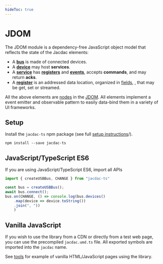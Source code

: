 ```yaml
---
hideToc: true
---
```


# JDOM

The JDOM module is a dependency-free JavaScript object model 
that reflects the state of the Jacdac elements:

- A **[bus](/clients/web/jdom/bus/)** is made of connected devices.
- A **[device](/clients/web/jdom/device/)** may host **services**.
- A **[service](/clients/web/jdom/service/)** has **[registers](/clients/web/jdom/register/)** and **[events](/clients/web/jdom/event/)**, accepts **commands**,
and may return **acks**. 
- A **[register](/clients/web/jdom/register/)** is an addressed data location, organized in [fields](/clients/web/jdom/field/),
, that may be get, set or streamed. 

All the above elements are [nodes](/clients/web/jdom/node/) in the [JDOM](/clients/web/jdom/). All elements implement a event emitter and observable pattern to
easily data-bind them in a variety of UI frameworks.

## Setup

Install the ``jacdac-ts`` npm package (see full [setup instructions](/clients/web/setup)/).

```
npm install --save jacdac-ts
```

## JavaScript/TypeScript ES6

If you are using JavaScript/TypeScript ES6, import all APIs 

```javascript
import { createUSBBus, CHANGE } from "jacdac-ts"

const bus = createUSBBus();
await bus.connect();
bus.on(CHANGE, () => console.log(bus.devices()
    .map(device => device.toString())
    .join(", "))
    )
```

## Vanilla JavaScript

If you wish to use the library from a CDN or directly from a test web page, you can use the precompiled
``jacdac.umd.ts`` file. All exported symbols are imported into the ``jacdac`` name.

See [tools](/tools/) for example of vanilla HTML/JavaScript pages using the library.
